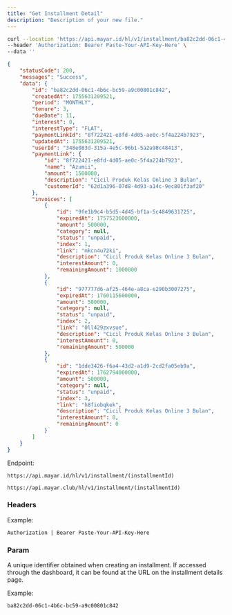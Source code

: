 ```yaml
---
title: "Get Installment Detail"
description: "Description of your new file."
---
```


<RequestExample>

```bash Request Example
curl --location 'https://api.mayar.id/hl/v1/installment/ba82c2dd-06c1-4b6c-bc59-a9c00801c842' \
--header 'Authorization: Bearer Paste-Your-API-Key-Here' \
--data ''
```

</RequestExample>

<ResponseExample>

```json Response Example 200
{
    "statusCode": 200,
    "messages": "Success",
    "data": {
        "id": "ba82c2dd-06c1-4b6c-bc59-a9c00801c842",
        "createdAt": 1755631209521,
        "period": "MONTHLY",
        "tenure": 3,
        "dueDate": 11,
        "interest": 0,
        "interestType": "FLAT",
        "paymentLinkId": "8f722421-e8fd-4d05-ae0c-5f4a224b7923",
        "updatedAt": 1755631209521,
        "userId": "348e083d-315a-4e5c-96b1-5a2a98c48413",
        "paymentLink": {
            "id": "8f722421-e8fd-4d05-ae0c-5f4a224b7923",
            "name": "Azumii",
            "amount": 1500000,
            "description": "Cicil Produk Kelas Online 3 Bulan",
            "customerId": "62d1a396-07d8-4d93-a14c-9ec801f3af20"
        },
        "invoices": [
            {
                "id": "9fe1b9c4-b5d5-4d45-bf1a-5c4849631725",
                "expiredAt": 1757523600000,
                "amount": 500000,
                "category": null,
                "status": "unpaid",
                "index": 1,
                "link": "mkcn4u72ki",
                "description": "Cicil Produk Kelas Online 3 Bulan",
                "interestAmount": 0,
                "remainingAmount": 1000000
            },
            {
                "id": "977777d6-af25-464e-a8ca-e290b3007275",
                "expiredAt": 1760115600000,
                "amount": 500000,
                "category": null,
                "status": "unpaid",
                "index": 2,
                "link": "0ll429zxvsue",
                "description": "Cicil Produk Kelas Online 3 Bulan",
                "interestAmount": 0,
                "remainingAmount": 500000
            },
            {
                "id": "1dde3426-f6a4-43d2-a1d9-2cd2fa05eb9a",
                "expiredAt": 1762794000000,
                "amount": 500000,
                "category": null,
                "status": "unpaid",
                "index": 3,
                "link": "h8fiobqkek",
                "description": "Cicil Produk Kelas Online 3 Bulan",
                "interestAmount": 0,
                "remainingAmount": 0
            }
        ]
    }
}
```

</ResponseExample>

Endpoint:

<CodeGroup>

```Production Production
https://api.mayar.id/hl/v1/installment/(installmentId)
```


```Sandbox Sandbox
https://api.mayar.club/hl/v1/installment/(installmentId)
```

</CodeGroup>

### Headers

<ResponseField name="Authorization" type="string" required>
  Example:

  `Authorization | Bearer Paste-Your-API-Key-Here`
</ResponseField>

### Param

<ParamField path="installmentID" type="string" required>
  A unique identifier obtained when creating an installment. If accessed through the dashboard, it can be found at the URL on the installment details page.

  Example:

  `ba82c2dd-06c1-4b6c-bc59-a9c00801c842`
</ParamField>